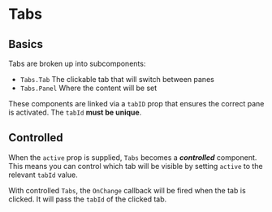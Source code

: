 
<Meta title="Components/Tabs" component={Tabs} argTypes={stories.argTypes} />

# Tabs

<Description of={Tabs} />

## Basics

Tabs are broken up into subcomponents:

-   `Tabs.Tab` The clickable tab that will switch between panes
-   `Tabs.Panel` Where the content will be set

These components are linked via a `tabID` prop that ensures the correct pane is activated. The `tabId` **must be unique**.

<Canvas>
    <Story story={stories.AllProps} name="All Props" />
</Canvas>

<ArgsTable story="All Props" />

## Controlled

When the `active` prop is supplied, `Tabs` becomes a **_controlled_** component. This means you can control which tab will be visible by setting `active` to the relevant `tabId` value.

With controlled `Tabs`, the `OnChange` callback will be fired when the tab is clicked. It will pass the `tabId` of the clicked tab.

<Canvas>
    <Story story={stories.Controlled} />
</Canvas>
